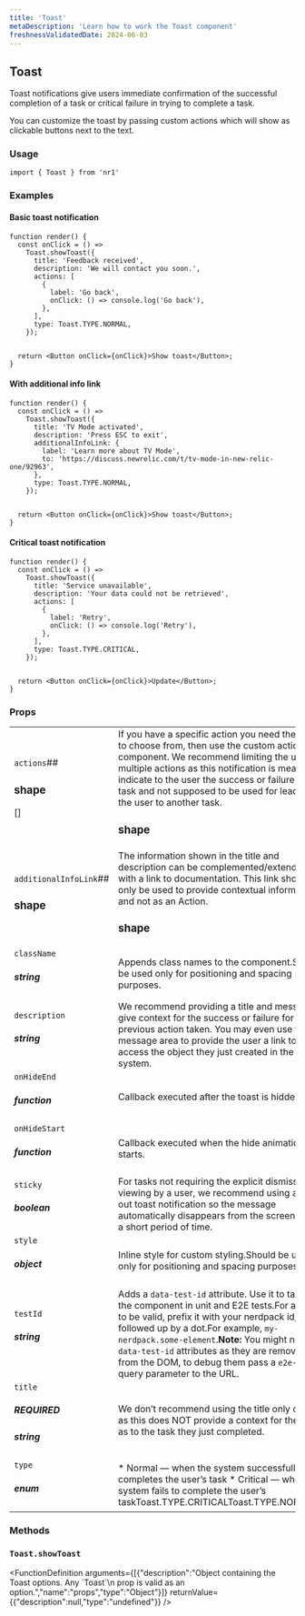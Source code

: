 ```yaml
---
title: 'Toast'
metaDescription: 'Learn how to work the Toast component'
freshnessValidatedDate: 2024-06-03
---
```

## Toast

Toast notifications give users immediate confirmation of the successful completion of a task or critical failure in trying to complete a task.

You can customize the toast by passing custom actions which will show as clickable buttons next to the text.

### Usage

```
import { Toast } from 'nr1'
```



### Examples

#### Basic toast notification

```
function render() {
  const onClick = () =>
    Toast.showToast({
      title: 'Feedback received',
      description: 'We will contact you soon.',
      actions: [
        {
          label: 'Go back',
          onClick: () => console.log('Go back'),
        },
      ],
      type: Toast.TYPE.NORMAL,
    });


  return <Button onClick={onClick}>Show toast</Button>;
}
```



#### With additional info link

```
function render() {
  const onClick = () =>
    Toast.showToast({
      title: 'TV Mode activated',
      description: 'Press ESC to exit',
      additionalInfoLink: {
        label: 'Learn more about TV Mode',
        to: 'https://discuss.newrelic.com/t/tv-mode-in-new-relic-one/92963',
      },
      type: Toast.TYPE.NORMAL,
    });


  return <Button onClick={onClick}>Show toast</Button>;
}
```



#### Critical toast notification

```
function render() {
  const onClick = () =>
    Toast.showToast({
      title: 'Service unavailable',
      description: 'Your data could not be retrieved',
      actions: [
        {
          label: 'Retry',
          onClick: () => console.log('Retry'),
        },
      ],
      type: Toast.TYPE.CRITICAL,
    });


  return <Button onClick={onClick}>Update</Button>;
}
```



### Props

|                                   |                                                                                                                                                                                                                                                                                                                                                                                                                                                                                                                                                                                                                                                                                                                                                                                                                                                                                                                                                                                                                                                                                                                                                                                                                                                                                                                                                                                                                                                                                                                                                                                                                                                                                                                                                                                                                                                    |
| --------------------------------- | -------------------------------------------------------------------------------------------------------------------------------------------------------------------------------------------------------------------------------------------------------------------------------------------------------------------------------------------------------------------------------------------------------------------------------------------------------------------------------------------------------------------------------------------------------------------------------------------------------------------------------------------------------------------------------------------------------------------------------------------------------------------------------------------------------------------------------------------------------------------------------------------------------------------------------------------------------------------------------------------------------------------------------------------------------------------------------------------------------------------------------------------------------------------------------------------------------------------------------------------------------------------------------------------------------------------------------------------------------------------------------------------------------------------------------------------------------------------------------------------------------------------------------------------------------------------------------------------------------------------------------------------------------------------------------------------------------------------------------------------------------------------------------------------------------------------------------------------------- |
| `actions`##<h3>shape</h3>\[]           | If you have a specific action you need the user to choose from, then use the custom action component. We recommend limiting the use of multiple actions as this notification is meant to indicate to the user the success or failure of a task and not supposed to be used for leading the user to another task.<h3>shape</h3>|                                       |                                                                       | | ------------------------------------- | --------------------------------------------------------------------- | | `label` <h5>REQUIRED</h5><h5>string</h5>     |                                                                       | | `onClick` <h5>REQUIRED</h5><h5>function</h5> |  |                                                                                                                                                                                                                                                                                                                                                                                                                                                                                                                                                                                                                                                                                                                                                                                                                                                                                                                                                                                                                                                   |
| `additionalInfoLink`##<h3>shape</h3>   | The information shown in the title and description can be complemented/extended with a link to documentation. This link should only be used to provide contextual information and not as an Action.<h3>shape</h3>|                                   |                                                                                                                                                                                                                                                                                    | | --------------------------------- | ---------------------------------------------------------------------------------------------------------------------------------------------------------------------------------------------------------------------------------------------------------------------------------- | | `label` <h5>REQUIRED</h5><h5>string</h5> |                                                                                                                                                                                                                                                                                    | | `onClick` <h5>function</h5>           | Callback fired any time the user clicks on the link.<FunctionDefinition returnValue={[]} arguments={[{"name":"event","type":"React.MouseEvent","description":""}]} />                                                                                          | | `to` <h5>shape\|string</h5>           | Location object or url string to link to.<h3>shape</h3>|                                      |   | | ------------------------------------ | - | | `pathname` <h5>REQUIRED</h5><h5>string</h5> |   | | `search` <h5>string</h5>                 |   | | `hash` <h5>string</h5>                   |   | | |
| `className` <h5>string</h5>           | Appends class names to the component.Should be used only for positioning and spacing purposes.                                                                                                                                                                                                                                                                                                                                                                                                                                                                                                                                                                                                                                                                                                                                                                                                                                                                                                                                                                                                                                                                                                                                                                                                                                                                                                                                                                                                                                                                                                                                                                                                                                                                                                                                                     |
| `description` <h5>string</h5>         | We recommend providing a title and message to give context for the success or failure for the previous action taken. You may even use the message area to provide the user a link to access the object they just created in the system.                                                                                                                                                                                                                                                                                                                                                                                                                                                                                                                                                                                                                                                                                                                                                                                                                                                                                                                                                                                                                                                                                                                                                                                                                                                                                                                                                                                                                                                                                                                                                                                                            |
| `onHideEnd` <h5>function</h5>         | Callback executed after the toast is hidden.                                                                                                                                                                                                                                                                                                                                                                                                                                                                                                                                                                                                                                                                                                                                                                                                                                                                                                                                                                                                                                                                                                                                                                                                                                                                                                                                                                                                                                                                                                                                                                                                                                                                                                                                  |
| `onHideStart` <h5>function</h5>       | Callback executed when the hide animation starts.                                                                                                                                                                                                                                                                                                                                                                                                                                                                                                                                                                                                                                                                                                                                                                                                                                                                                                                                                                                                                                                                                                                                                                                                                                                                                                                                                                                                                                                                                                                                                                                                                                                                                                                             |
| `sticky` <h5>boolean</h5>             | For tasks not requiring the explicit dismissal or viewing by a user, we recommend using a time-out toast notification so the message automatically disappears from the screen after a short period of time.                                                                                                                                                                                                                                                                                                                                                                                                                                                                                                                                                                                                                                                                                                                                                                                                                                                                                                                                                                                                                                                                                                                                                                                                                                                                                                                                                                                                                                                                                                                                                                                                                                        |
| `style` <h5>object</h5>               | Inline style for custom styling.Should be used only for positioning and spacing purposes.                                                                                                                                                                                                                                                                                                                                                                                                                                                                                                                                                                                                                                                                                                                                                                                                                                                                                                                                                                                                                                                                                                                                                                                                                                                                                                                                                                                                                                                                                                                                                                                                                                                                                                                                                          |
| `testId` <h5>string</h5>              | Adds a `data-test-id` attribute. Use it to target the component in unit and E2E tests.For a test id to be valid, prefix it with your nerdpack id, followed up by a dot.For example, `my-nerdpack.some-element`.**Note:** You might not see `data-test-id` attributes as they are removed from the DOM, to debug them pass a `e2e-test` query parameter to the URL.                                                                                                                                                                                                                                                                                                                                                                                                                                                                                                                                                                                                                                                                                                                                                                                                                                                                                                                                                                                                                                                                                                                                                                                                                                                                                                                                                                                                                                                                                 |
| `title` <h5>REQUIRED</h5><h5>string</h5> | We don’t recommend using the title only option as this does NOT provide a context for the user as to the task they just completed.                                                                                                                                                                                                                                                                                                                                                                                                                                                                                                                                                                                                                                                                                                                                                                                                                                                                                                                                                                                                                                                                                                                                                                                                                                                                                                                                                                                                                                                                                                                                                                                                                                                                                                                 |
| `type` <h5>enum</h5>                  | * Normal — when the system successfully completes the user’s task * Critical — when the system fails to complete the user’s task<OptionReference>Toast.TYPE.CRITICALToast.TYPE.NORMAL>                                                                                                                                                                                                                                                                                                                                                                                                                                                                                                                                                                                                                                                                                                                                                                                                                                                                                                                                                                                                                                                                                                                                                                                                                                                                                                                                                                                                                                                                                                                                                                                                                                 |

### Methods

### `Toast.showToast`

<FunctionDefinition arguments={[{"description":"Object containing the Toast options. Any \`Toast\`\\n prop is valid as an option.","name":"props","type":"Object"}]} returnValue={{"description":null,"type":"undefined"}} />